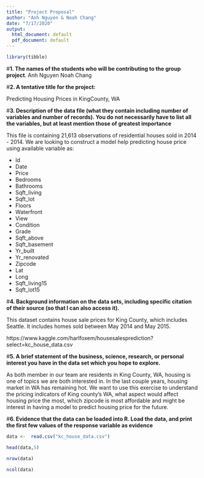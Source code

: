 ```yaml
---
title: "Project Proposal"
author: "Anh Nguyen & Noah Chang"
date: "7/17/2020"
output:
  html_document: default
  pdf_document: default
---
```


```r
library(tibble)
```

#**1. The names of the students who will be contributing to the group project**.
Anh Nguyen 
Noah Chang

#**2. A tentative title for the project:**

Predicting Housing Prices in KingCounty, WA

#**3. Description of the data file (what they contain including number of variables and number of records). You do not necessarily have to list all the variables, but at least mention those of greatest importance**

This file is containing 21,613 observations of residential houses sold in 2014 - 2014. We are looking to construct a model help predicting house price using available variable as:

- Id
- Date
- Price
- Bedrooms
- Bathrooms
- Sqft_living
- Sqft_lot
- Floors
- Waterfront
- View
- Condition
- Grade
- Sqft_above
- Sqft_basement
- Yr_built
- Yr_renovated
- Zipcode
- Lat
- Long
- Sqft_living15
- Sqft_lot15

#**4. Background information on the data sets, including specific citation of their source (so that I can also access it).**

This dataset contains house sale prices for King County, which includes Seattle. It includes homes sold between May 2014 and May 2015.

https://www.kaggle.com/harlfoxem/housesalesprediction?select=kc_house_data.csv

#**5. A brief statement of the business, science, research, or personal interest you have in the data set which you hope to explore.**

As both member in our team are residents in King County, WA, housing is one of topics we are both interested in. In the last couple years, housing market in WA has remaining hot. We want to use this exercise to understand the pricing indicators of King county's WA, what aspect would affect housing price the most, which zipcode is most affordable and might be interest in having a model to predict housing price for the future.

#**6. Evidence that the data can be loaded into R. Load the data, and print the first few values of the response variable as evidence**


```r
data <-  read.csv("kc_house_data.csv")

head(data,5)
```

```r
nrow(data)

ncol(data)
```
